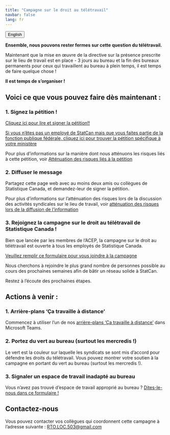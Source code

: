 ```yaml
---
title: "Campagne sur le droit au télétravail"
navbar: false
lang: fr
---
```


<link rel="stylesheet" href=https://cdnjs.cloudflare.com/ajax/libs/font-awesome/4.7.0/css/font-awesome.min.css><button onclick="window.location = location.href.replace('fr','en');" class="btn"><i class="fa fa-language"></i> English</button>

**Ensemble, nous pouvons rester fermes sur cette question du télétravail.**

Maintenant que la mise en œuvre de la directive sur la présence prescrite sur le lieu de travail est en place - 3 jours au bureau et la fin des bureaux permanents pour ceux qui travaillent au bureau à plein temps, il est temps de faire quelque chose !

**Il est temps de s'organiser !**

## Voici ce que vous pouvez faire dès maintenant :

### 1. Signez la pétition !

[Cliquez ici pour lire et signer la pétition!!](https://docs.google.com/forms/d/e/1FAIpQLSc941-n5h6onnS_EVO-385bY1M_QvIv_UNhUeKMjeap1Bgu7g/viewform)

[Si vous n'êtes pas un employé de StatCan mais que vous faites partie de la fonction publique fédérale, cliquez ici pour trouver la pétition spécifique à votre ministère](https://www.acep-cape.ca/fr/liens-vers-les-petitions)

Pour plus d'informations sur la manière dont nous atténuons les risques liés à cette pétition, voir [Atténuation des risques liés à la pétition](risk_fr.qmd#pétition)

### 2. Diffuser le message

Partagez cette page web avec au moins deux amis ou collègues de Statistique Canada, et demandez-leur de signer la pétition.

Pour plus d'informations sur l'atténuation des risques lors de la discussion des activités syndicales sur le lieu de travail, voir [atténuation des risques lors de la diffusion de l'information](risk_fr.qmd#faire-passer-le-message)

### 3. Rejoignez la campagne sur le droit au télétravail de Statistique Canada !

Bien que lancée par les membres de l'ACEP, la campagne sur le droit au télétravail est ouverte à tous les employés de Statistique Canada.

[Veuillez remplir ce formulaire pour vous joindre à la campagne](https://docs.google.com/forms/d/e/1FAIpQLScDAxDiH4Hb1j4zuykaBMIzBHtGuhvjCXEn0jVbRPrMXxaDGQ/viewform?usp=sf_link)

Nous cherchons à rejoindre le plus grand nombre de personnes possible au cours des prochaines semaines afin de bâtir un réseau solide à StatCan. 

Restez à l’écoute des prochaines étapes.

## Actions à venir :

### 1. Arrière-plans 'Ça travaille à distance'

Commencez à utiliser l'un de nos [arrière-plans 'Ça travaille à distance'](bkgrd_fr.qmd) dans Microsoft Teams.

### 2.  Portez du vert au bureau (surtout les mercredis !)

Le vert est la couleur sur laquelle les syndicats se sont mis d'accord pour défendre les droits du télétravail. Vous pouvez montrer votre soutien à la campagne en portant du vert au bureau (surtout les mercredis !). 

### 3.  Signaler un espace de travail inadapté au bureau

Vous n’avez pas trouvé d’espace de travail approprié au bureau ? [Dites-le-nous dans ce formulaire !](https://forms.gle/ncAz94YuQWxEQ2dG7)

## Contactez-nous

Vous pouvez contacter vos collègues qui coordonnent cette campagne à l'adresse suivante : [RTO.LOC.503@gmail.com](mailto:RTO.LOC.503@gmail.com)